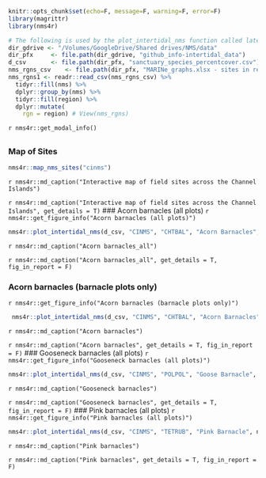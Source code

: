 
```r
knitr::opts_chunk$set(echo=F, message=F, warning=F, error=F)
library(magrittr)
library(nms4r)

# The following is used by the plot_intertidal_nms function called later
dir_gdrive <- "/Volumes/GoogleDrive/Shared drives/NMS/data"
dir_pfx     <- file.path(dir_gdrive, "github_info-intertidal_data")
d_csv       <- file.path(dir_pfx, "sanctuary_species_percentcover.csv")
nms_rgns_csv    <- file.path(dir_pfx, "MARINe_graphs.xlsx - sites in regions.csv")
nms_rgns1 <- readr::read_csv(nms_rgns_csv) %>% 
  tidyr::fill(nms) %>% 
  dplyr::group_by(nms) %>% 
  tidyr::fill(region) %>% 
  dplyr::mutate(
    rgn = region) # View(nms_rgns)
```

`r nms4r::get_modal_info()`

## {.tabset}

### Map of Sites

```r
nms4r::map_nms_sites("cinms")
```
`r nms4r::md_caption("Interactive map of field sites across the Channel Islands")`

`r nms4r::md_caption("Interactive map of field sites across the Channel Islands", get_details = T)`
### Acorn barnacles (all plots)
`r nms4r::get_figure_info("Acorn barnacles (all plots)")`
```r
nms4r::plot_intertidal_nms(d_csv, "CINMS", "CHTBAL", "Acorn Barnacles", nms_rgns1)
```
`r nms4r::md_caption("Acorn barnacles_all")`

`r nms4r::md_caption("Acorn barnacles_all", get_details = T, fig_in_report = F)`

### Acorn barnacles (barnacle plots only)
`r nms4r::get_figure_info("Acorn barnacles (barnacle plots only)")`
```r
 nms4r::plot_intertidal_nms(d_csv, "CINMS", "CHTBAL", "Acorn Barnacles",  nms_rgns1, c("balanus", "chthamalus_balanus"))
```
`r nms4r::md_caption("Acorn barnacles")`

`r nms4r::md_caption("Acorn barnacles", get_details = T, fig_in_report = F)`
### Gooseneck barnacles (all plots)
`r nms4r::get_figure_info("Gooseneck barnacles (all plots)")`
```r
nms4r::plot_intertidal_nms(d_csv, "CINMS", "POLPOL", "Goose Barnacle", nms_rgns1)
```
`r nms4r::md_caption("Gooseneck barnacles")`

`r nms4r::md_caption("Gooseneck barnacles", get_details = T, fig_in_report = F)`
### Pink barnacles (all plots)
`r nms4r::get_figure_info("Pink barnacles (all plots)")`
```r
nms4r::plot_intertidal_nms(d_csv, "CINMS", "TETRUB", "Pink Barnacle", nms_rgns1)
```
`r nms4r::md_caption("Pink barnacles")`

`r nms4r::md_caption("Pink barnacles", get_details = T, fig_in_report = F)`
